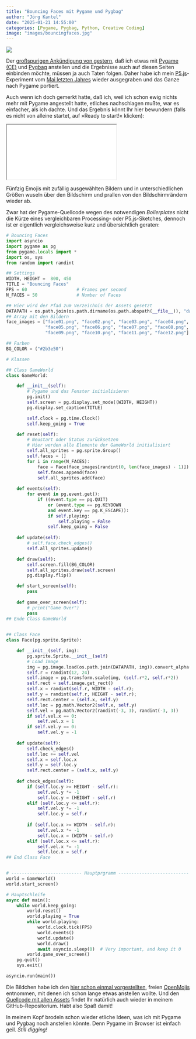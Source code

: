 ```yaml
---
title: "Bouncing Faces mit Pygame und Pygbag"
author: "Jörg Kantel"
date: "2025-01-21 14:55:00"
categories: [Pygame, Pygbag, Python, Creative Coding]
image: "images/bouncingfaces.jpg"
---
```


[![](images/bouncingfaces-b.jpg)](https://www.flickr.com/photos/schockwellenreiter/54279409693/)

Der [großspurigen Ankündigung von gestern](https://kantel.github.io/posts/2025012001_pygbag_revisited/), daß ich etwas mit [Pygame (CE)](http://cognitiones.kantel-chaos-team.de/multimedia/spieleprogrammierung/pygame.html) und [Pygbag](http://cognitiones.kantel-chaos-team.de/multimedia/spieleprogrammierung/pygbag.html) anstellen und die Ergebnisse auch auf diesen Seiten einbinden möchte, müssen ja auch Taten folgen. Daher habe ich mein [P5.js](http://cognitiones.kantel-chaos-team.de/programmierung/creativecoding/processing/p5js.html)-Experiment vom [Mai letzten Jahres](https://kantel.github.io/posts/2024051901_bouncing_faces/) wieder ausgegraben und das Ganze nach Pygame portiert.

Auch wenn ich doch gemerkt hatte, daß ich, weil ich schon ewig nichts mehr mit Pygame angestellt hatte, etliches nachschlagen mußte, war es einfacher, als ich dachte. Und das Ergebnis könnt Ihr hier bewundern (falls es nicht von alleine startet, auf »Ready to start!« klicken):

<iframe src="pygbag/web/index.html" class="if16_9" name="Bouncing Faces"></iframe>

Fünfzig Emojis mit zufällig ausgewählten Bildern und in unterschiedlichen Größen wuseln über den Bildschirm und prallen von den Bildschirmrändern wieder ab.

Zwar hat der Pygame-Quellcode wegen des notwendigen *Boilerplates* nicht die Kürze eines vergleichbaren Processing- oder P5.js-Sketches, dennoch ist er eigentlich vergleichsweise kurz und übersichtlich geraten:

~~~python
# Bouncing Faces
import asyncio
import pygame as pg
from pygame.locals import *
import os, sys
from random import randint

## Settings
WIDTH, HEIGHT =  800, 450
TITLE = "Bouncing Faces"
FPS = 60                   # Frames per second
N_FACES = 50               # Number of Faces

## Hier wird der Pfad zum Verzeichnis der Assets gesetzt
DATAPATH = os.path.join(os.path.dirname(os.path.abspath(__file__)), "data")
## Array mit den Bildern
face_images = ["face01.png", "face02.png", "face03.png", "face04.png",
               "face05.png", "face06.png", "face07.png", "face08.png",
               "face09.png", "face10.png", "face11.png", "face12.png"]

## Farben
BG_COLOR = ("#2b3e50")

# Klassen

## Class GameWorld
class GameWorld:

    def __init__(self):
        # Pygame und das Fenster initialisieren
        pg.init()
        self.screen = pg.display.set_mode((WIDTH, HEIGHT))
        pg.display.set_caption(TITLE)

        self.clock = pg.time.Clock()
        self.keep_going = True

    def reset(self):
        # Neustart oder Status zurücksetzen
        # Hier werden alle Elemente der GameWorld initialisiert
        self.all_sprites = pg.sprite.Group()
        self.faces = []
        for i in range(N_FACES):
            face = Face(face_images[randint(0, len(face_images) - 1)])
            self.faces.append(face)
            self.all_sprites.add(face)
    
    def events(self):
        for event in pg.event.get():
            if ((event.type == pg.QUIT)
                or (event.type == pg.KEYDOWN
                and event.key == pg.K_ESCAPE)):
                if self.playing:
                    self.playing = False
                self.keep_going = False
 
    def update(self):
        # self.face.check_edges()
        self.all_sprites.update()

    def draw(self):
        self.screen.fill(BG_COLOR)
        self.all_sprites.draw(self.screen)
        pg.display.flip()

    def start_screen(self):
        pass
    
    def game_over_screen(self):
        # print("Game Over")
        pass    
## Ende Class GameWorld
    

## Class Face
class Face(pg.sprite.Sprite):

    def __init__(self, img):
        pg.sprite.Sprite.__init__(self)
        # Load Image
        img = pg.image.load(os.path.join(DATAPATH, img)).convert_alpha()
        self.r = randint(12, 24)
        self.image = pg.transform.scale(img, (self.r*2, self.r*2))
        self.rect = self.image.get_rect()
        self.x = randint(self.r, WIDTH - self.r);
        self.y = randint(self.r, HEIGHT - self.r);
        self.rect.center = (self.x, self.y)
        self.loc = pg.math.Vector2(self.x, self.y)
        self.vel = pg.math.Vector2(randint(-3, 3), randint(-3, 3))
        if self.vel.x == 0:
            self.vel.x = 1
        if self.vel.y == 0:
            self.vel.y = -1
    
    def update(self):
        self.check_edges()
        self.loc += self.vel
        self.x = self.loc.x
        self.y = self.loc.y
        self.rect.center = (self.x, self.y)
        
    def check_edges(self):
        if (self.loc.y >= HEIGHT - self.r):
            self.vel.y *= -1
            self.loc.y = (HEIGHT - self.r)
        elif (self.loc.y <= self.r):
            self.vel.y *= -1
            self.loc.y = self.r
            
        if (self.loc.x >= WIDTH - self.r):
            self.vel.x *= -1
            self.loc.x = (WIDTH - self.r)
        elif (self.loc.x <= self.r):
            self.vel.x *= -1
            self.loc.x = self.r
## End Class Face


# --------------------------- Hauptprgramm --------------------------- #
world = GameWorld()
world.start_screen()

# Hauptschleife
async def main():
    while world.keep_going:
        world.reset()
        world.playing = True
        while world.playing:
            world.clock.tick(FPS)
            world.events()
            world.update()
            world.draw()
            await asyncio.sleep(0)  # Very important, and keep it 0
        world.game_over_screen()
    pg.quit()
    sys.exit()

asyncio.run(main())
~~~

Die Bildchen habe ich den [hier schon einmal vorgestellten](https://kantel.github.io/posts/2024042902_openmoji/), freien [OpenMojis](https://kantel.github.io/posts/2024042902_openmoji/) entnommen, mit denen ich schon lange etwas anstellen wollte. Und den [Quellcode mit allen Assets](https://github.com/kantel/pygameprojects/tree/master/bouncingfaces) findet Ihr natürlich auch wieder in meinem GitHub-Repositorium. Habt also Spaß damit!

In meinem Kopf brodeln schon wieder etliche Ideen, was ich mit Pygame und Pygbag noch anstellen könnte. Denn Pygame im Browser ist einfach geil. *Still digging!*